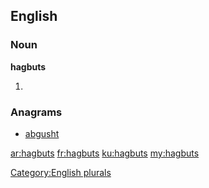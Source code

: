 ==English==

===Noun===
'''hagbuts'''

# {{plural of|hagbut}}

===Anagrams===
* [[abgusht#English|abgusht]]

[[Category:English plurals]]

[[ar:hagbuts]]
[[fr:hagbuts]]
[[ku:hagbuts]]
[[my:hagbuts]]